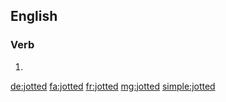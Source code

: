 ==English==

===Verb===
{{head|en}}

# {{en-past of|jot}}

[[de:jotted]]
[[fa:jotted]]
[[fr:jotted]]
[[mg:jotted]]
[[simple:jotted]]